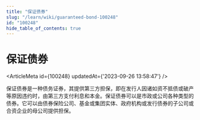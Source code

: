 ```yaml
---
title: "保证债券"
slug: "/learn/wiki/guaranteed-bond-100248"
id: "100248"
hide_table_of_contents: true
---
```



# 保证债券

<ArticleMeta id={100248} updatedAt={'2023-09-26 13:58:47'} />
<div className='border-solid border-b border-t-0 my-4 border-[var(--ifm-color-gray-300)]' />

保证债券是一种债务证券，其提供第三方担保，即在发行人因诸如资不抵债或破产等原因违约时，由第三方支付利息和本金。保证债券可以是市政或公司各种类型的债券。它可以由债券保险公司、基金或集团实体、政府机构或发行债券的子公司或合资企业的母公司提供担保。
